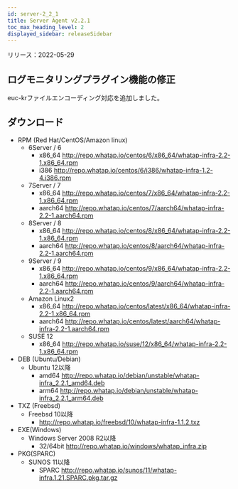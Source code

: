 ```yaml
---
id: server-2_2_1
title: Server Agent v2.2.1
toc_max_heading_level: 2
displayed_sidebar: releaseSidebar
---
```


リリース：2022-05-29

## ログモニタリングプラグイン機能の修正

euc-krファイルエンコーディング対応を追加しました。

## ダウンロード

- RPM (Red Hat/CentOS/Amazon linux)
  - 6Server / 6 
    - x86_64 http://repo.whatap.io/centos/6/x86_64/whatap-infra-2.2-1.x86_64.rpm 
    - i386 http://repo.whatap.io/centos/6/i386/whatap-infra-1.2-4.i386.rpm
  - 7Server / 7 
    - x86_64 http://repo.whatap.io/centos/7/x86_64/whatap-infra-2.2-1.x86_64.rpm 
    - aarch64 http://repo.whatap.io/centos/7/aarch64/whatap-infra-2.2-1.aarch64.rpm
  - 8Server / 8 
    - x86_64 http://repo.whatap.io/centos/8/x86_64/whatap-infra-2.2-1.x86_64.rpm 
    - aarch64 http://repo.whatap.io/centos/8/aarch64/whatap-infra-2.2-1.aarch64.rpm
  - 9Server / 9 
    - x86_64 http://repo.whatap.io/centos/9/x86_64/whatap-infra-2.2-1.x86_64.rpm 
    - aarch64 http://repo.whatap.io/centos/9/aarch64/whatap-infra-2.2-1.aarch64.rpm
  - Amazon Linux2
    - x86_64 http://repo.whatap.io/centos/latest/x86_64/whatap-infra-2.2-1.x86_64.rpm 
    - aarch64 http://repo.whatap.io/centos/latest/aarch64/whatap-infra-2.2-1.aarch64.rpm
  - SUSE 12
    - x86_64 http://repo.whatap.io/suse/12/x86_64/whatap-infra-2.2-1.x86_64.rpm
- DEB (Ubuntu/Debian)
  - Ubuntu 12以降
    - amd64 http://repo.whatap.io/debian/unstable/whatap-infra_2.2.1_amd64.deb
    - arm64 http://repo.whatap.io/debian/unstable/whatap-infra_2.2.1_arm64.deb
- TXZ (Freebsd)
  - Freebsd 10以降
    - http://repo.whatap.io/freebsd/10/whatap-infra-1.1.2.txz
- EXE(Windows)
  - Windows Server 2008 R2以降
    - 32/64bit http://repo.whatap.io/windows/whatap_infra.zip
- PKG(SPARC)
  - SUNOS 11以降
    - SPARC http://repo.whatap.io/sunos/11/whatap-infra.1.21.SPARC.pkg.tar.gz
